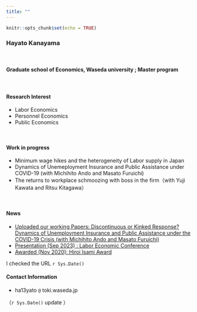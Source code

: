 ```yaml
---
title: ""
---
```


```r
knitr::opts_chunk$set(echo = TRUE)
```

<!-- Google tag (gtag.js) -->
<script async src="https://www.googletagmanager.com/gtag/js?id=G-FXEQV713CW"></script>
<script>
  window.dataLayer = window.dataLayer || [];
  function gtag(){dataLayer.push(arguments);}
  gtag('js', new Date());

  gtag('config', 'G-FXEQV713CW');
</script>


### Hayato Kanayama

\ 

#### Graduate school of Economics, Waseda university ; Master program

\ 

#### Research Interest

- Labor Economics
- Personnel Economics
- Public Economics

\ 

#### Work in progress

- Minimum wage hikes and the heterogeneity of Labor supply in Japan
- Dynamics of Unemeployment Insurance and Public Assistance under COVID-19 (with Michihito Ando and Masato Furuichi)
- The returns to workplace schmoozing with boss in the firm（with Yuji Kawata and Ritsu Kitagawa）

\ 

#### News

- [Uploaded our working Papers: Discontinuous or Kinked Response? Dynamics of Unemployment Insurance and Public Assistance under the COVID-19 Crisis (with Michihito Ando and Masato Furuichi)](https://papers.ssrn.com/sol3/papers.cfm?abstract_id=4617281)
- [Presentation (Sep 2023) : Labor Economic Conference](https://sites.google.com/site/kansailabor/conference/26th?authuser=0)
- [Awarded (Nov 2020): Hiroi Isami Award](https://www.kochi-tech.ac.jp/news/img/874d9183fe1f3661a60067d98f550bdf.pdf) 

I checked the URL `r Sys.Date()`

#### Contact Information

- ha13yato `@` toki.waseda.jp

（`r Sys.Date()` update ）

